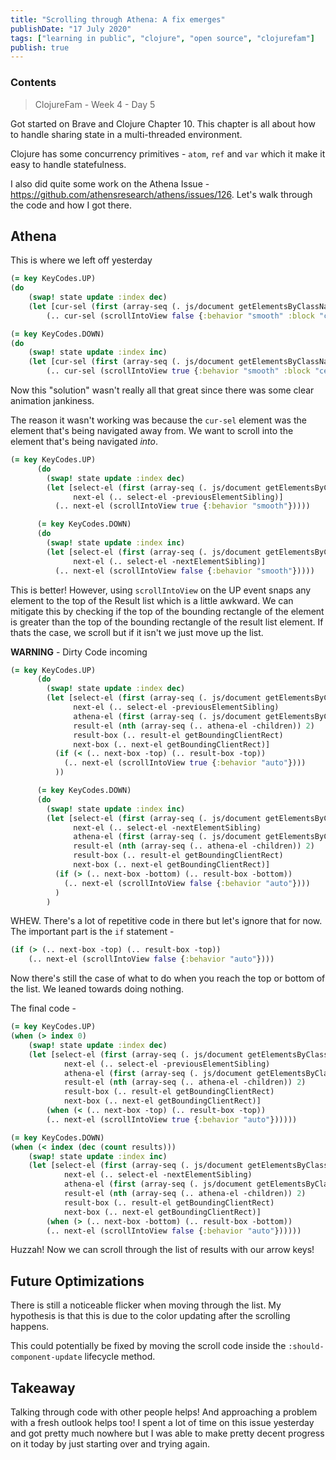 ```yaml
---
title: "Scrolling through Athena: A fix emerges"
publishDate: "17 July 2020"
tags: ["learning in public", "clojure", "open source", "clojurefam"]
publish: true
---
```


### Contents

> ClojureFam - Week 4 - Day 5

Got started on Brave and Clojure Chapter 10. This chapter is all about how to handle sharing state in a multi-threaded environment.

Clojure has some concurrency primitives - `atom`, `ref` and `var` which it make it easy to handle statefulness.

I also did quite some work on the Athena Issue - https://github.com/athensresearch/athens/issues/126. Let's walk through the code and how I got there.

## Athena

This is where we left off yesterday

```clojure
(= key KeyCodes.UP)
(do
    (swap! state update :index dec)
    (let [cur-sel (first (array-seq (. js/document getElementsByClassName "selected")))]
        (.. cur-sel (scrollIntoView false {:behavior "smooth" :block "center"}))))

(= key KeyCodes.DOWN)
(do
    (swap! state update :index inc)
    (let [cur-sel (first (array-seq (. js/document getElementsByClassName "selected")))]
        (.. cur-sel (scrollIntoView true {:behavior "smooth" :block "center"}))))
```

Now this "solution" wasn't really all that great since there was some clear animation jankiness.

The reason it wasn't working was because the `cur-sel` element was the element that's being navigated away from. We want to scroll into the element that's being navigated _into_.

```clojure
(= key KeyCodes.UP)
      (do
        (swap! state update :index dec)
        (let [select-el (first (array-seq (. js/document getElementsByClassName "selected")))
              next-el (.. select-el -previousElementSibling)]
          (.. next-el (scrollIntoView true {:behavior "smooth"}))))

      (= key KeyCodes.DOWN)
      (do
        (swap! state update :index inc)
        (let [select-el (first (array-seq (. js/document getElementsByClassName "selected")))
              next-el (.. select-el -nextElementSibling)]
          (.. next-el (scrollIntoView false {:behavior "smooth"}))))
```

This is better! However, using `scrollIntoView` on the UP event snaps any element to the top of the Result list which is a little awkward. We can mitigate this by checking if the top of the bounding rectangle of the element is greater than the top of the bounding rectangle of the result list element. If thats the case, we scroll but if it isn't we just move up the list.

**WARNING** - Dirty Code incoming

```clojure
(= key KeyCodes.UP)
      (do
        (swap! state update :index dec)
        (let [select-el (first (array-seq (. js/document getElementsByClassName "selected")))
              next-el (.. select-el -previousElementSibling)
              athena-el (first (array-seq (. js/document getElementsByClassName "athena")))
              result-el (nth (array-seq (.. athena-el -children)) 2)
              result-box (.. result-el getBoundingClientRect)
              next-box (.. next-el getBoundingClientRect)]
          (if (< (.. next-box -top) (.. result-box -top))
            (.. next-el (scrollIntoView true {:behavior "auto"})))
          ))

      (= key KeyCodes.DOWN)
      (do
        (swap! state update :index inc)
        (let [select-el (first (array-seq (. js/document getElementsByClassName "selected")))
              next-el (.. select-el -nextElementSibling)
              athena-el (first (array-seq (. js/document getElementsByClassName "athena")))
              result-el (nth (array-seq (.. athena-el -children)) 2)
              result-box (.. result-el getBoundingClientRect)
              next-box (.. next-el getBoundingClientRect)]
          (if (> (.. next-box -bottom) (.. result-box -bottom))
            (.. next-el (scrollIntoView false {:behavior "auto"})))
          )
        )
```

WHEW. There's a lot of repetitive code in there but let's ignore that for now. The important part is the `if` statement -

```clojure
(if (> (.. next-box -top) (.. result-box -top))
    (.. next-el (scrollIntoView false {:behavior "auto"})))
```

Now there's still the case of what to do when you reach the top or bottom of the list. We leaned towards doing nothing.

The final code -

```clojure
(= key KeyCodes.UP)
(when (> index 0)
    (swap! state update :index dec)
    (let [select-el (first (array-seq (. js/document getElementsByClassName "selected")))
            next-el (.. select-el -previousElementSibling)
            athena-el (first (array-seq (. js/document getElementsByClassName "athena")))
            result-el (nth (array-seq (.. athena-el -children)) 2)
            result-box (.. result-el getBoundingClientRect)
            next-box (.. next-el getBoundingClientRect)]
        (when (< (.. next-box -top) (.. result-box -top))
        (.. next-el (scrollIntoView true {:behavior "auto"})))))

(= key KeyCodes.DOWN)
(when (< index (dec (count results)))
    (swap! state update :index inc)
    (let [select-el (first (array-seq (. js/document getElementsByClassName "selected")))
            next-el (.. select-el -nextElementSibling)
            athena-el (first (array-seq (. js/document getElementsByClassName "athena")))
            result-el (nth (array-seq (.. athena-el -children)) 2)
            result-box (.. result-el getBoundingClientRect)
            next-box (.. next-el getBoundingClientRect)]
        (when (> (.. next-box -bottom) (.. result-box -bottom))
        (.. next-el (scrollIntoView false {:behavior "auto"})))))
```

Huzzah! Now we can scroll through the list of results with our arrow keys!

## Future Optimizations

There is still a noticeable flicker when moving through the list. My hypothesis is that this is due to the color updating after the scrolling happens.

This could potentially be fixed by moving the scroll code inside the `:should-component-update` lifecycle method.

## Takeaway

Talking through code with other people helps! And approaching a problem with a fresh outlook helps too! I spent a lot of time on this issue yesterday and got pretty much nowhere but I was able to make pretty decent progress on it today by just starting over and trying again.
